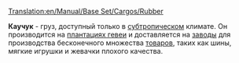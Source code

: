 [[Translation:en/Manual/Base Set/Cargos/Rubber]]

{{ru/Груз|груз=Каучук
|изображение=en/Rubberplantation.png
|производит=[[ru/Manual/Base Set/Industries/Плантация гевеи|Плантация гевеи]]
|принимает=[[ru/Manual/Base Set/Industries/Завод|Завод]]
}}

'''Каучук''' - груз, доступный только в [[ru/Manual/Климат#Субтропический|субтропическом]] климате. Он производится на [[ru/Manual/Base Set/Industries/Плантация гевеи|плантациях гевеи]] и доставляется на [[ru/Manual/Base Set/Industries/Завод|заводы]] для производства бесконечного множества [[ru/Manual/Base Set/Cargos/Товары|товаров]], таких как шины, мягкие игрушки и жевачки плохого качества.